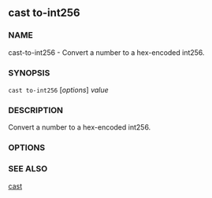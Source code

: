
## cast to-int256

### NAME

cast-to-int256 - Convert a number to a hex-encoded int256.

### SYNOPSIS

`cast to-int256` [*options*] _value_

### DESCRIPTION

Convert a number to a hex-encoded int256.

### OPTIONS

<CommonOptions />

### SEE ALSO

[cast](./cast.md)
